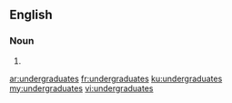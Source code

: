 ==English==

===Noun===
{{head|en}}

# {{plural of|undergraduate}}

[[ar:undergraduates]]
[[fr:undergraduates]]
[[ku:undergraduates]]
[[my:undergraduates]]
[[vi:undergraduates]]